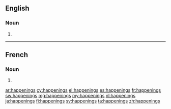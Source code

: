 ==English==

===Noun===
{{head|en|noun plural form}}

# {{plural of|happening|lang=en}}

----

==French==

===Noun===
{{head|fr|noun plural form|g=m}}

# {{plural of|happening|lang=fr}}
{{rfc-auto}}

[[ar:happenings]]
[[cy:happenings]]
[[el:happenings]]
[[es:happenings]]
[[fr:happenings]]
[[sw:happenings]]
[[mg:happenings]]
[[my:happenings]]
[[nl:happenings]]
[[ja:happenings]]
[[fi:happenings]]
[[sv:happenings]]
[[ta:happenings]]
[[zh:happenings]]